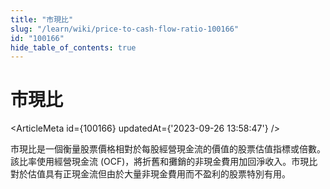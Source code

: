 ```yaml
---
title: "市現比"
slug: "/learn/wiki/price-to-cash-flow-ratio-100166"
id: "100166"
hide_table_of_contents: true
---
```



# 市現比

<ArticleMeta id={100166} updatedAt={'2023-09-26 13:58:47'} />
<div className='border-solid border-b border-t-0 my-4 border-[var(--ifm-color-gray-300)]' />

市現比是一個衡量股票價格相對於每股經營現金流的價值的股票估值指標或倍數。該比率使用經營現金流 (OCF)，將折舊和攤銷的非現金費用加回淨收入。市現比對於估值具有正現金流但由於大量非現金費用而不盈利的股票特別有用。
